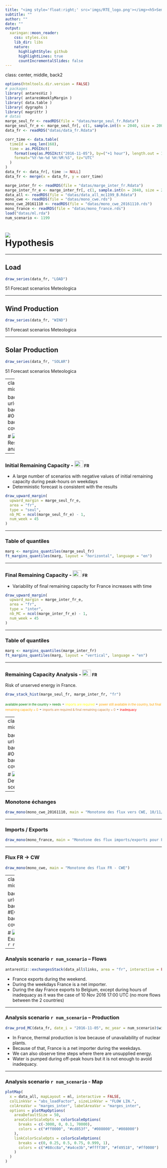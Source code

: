 ```yaml
---
title: "<img style='float:right;' src='imgs/RTE_logo.png'></img><h5>Semaine S09/2018</h5><h2>Rejeu : Calcul des marges hebdomadaires, CNES - R&D</h2><h5>CNES :<br/>michel.driessens@rte-france.com<br/>theo.darquennes@rte-france.com<br/>R&D : <br/>fabiola.aravena-rojas@rte-france.com<br/>frederic.breant@rte-france.com<br/>victor.perrier@rte-france.com<br/>sebastien.finet@rte-france.com<br/></h5>"
subtitle: ""
author: ""
date: ""
output:
  xaringan::moon_reader:
    css: styles.css
    lib_dir: libs
    nature:
      highlightStyle: github
      highlightLines: true
      countIncrementalSlides: false
---
```

class: center, middle, back2

```r
options(htmltools.dir.version = FALSE)
# packages
library( antaresViz )
library( antaresWeeklyMargin )
library( data.table )
library( dygraphs )
library( magrittr )
# datas
marge_seul_fr <- readRDS(file = "datas/marge_seul_fr.Rdata")
marge_seul_fr_e <- marge_seul_fr[, c(1, sample.int(n = 2040, size = 200) + 1)]
data_fr <- readRDS("datas/data_fr.Rdata")

corr_time <- data.table(
  timeId = seq_len(168),
  time = as.POSIXct(
    format(seq(as.POSIXct("2016-11-05"), by=("+1 hour"), length.out = 168)),
    format="%Y-%m-%d %H:%M:%S", tz="UTC"
  )
)
data_fr <- data_fr[, time := NULL]
data_fr <- merge(x = data_fr, y = corr_time)

marge_inter_fr <- readRDS(file = "datas/marge_inter_fr.Rdata")
marge_inter_fr_e <- marge_inter_fr[, c(1, sample.int(n = 2040, size = 200) + 1)]
data_all <- readRDS(file = "datas/data_all_mc1199_B.Rdata")
mono_cwe <- readRDS(file = "datas/mono_cwe.rds")
mono_cwe_20161110 <- readRDS(file = "datas/mono_cwe_20161110.rds")
mono_france <- readRDS(file = "datas/mono_france.rds")
load("datas/ml.rda")
num_scenario <- 1199
```


# <img src='imgs/eole.png'></img><br/>Hypothesis


---

## Load

```r
draw_series(data_fr, "LOAD")
```

51 Forecast scenarios Meteologica


---

## Wind Production

```r
draw_series(data_fr, "WIND")
```

51 Forecast scenarios Meteologica


---

## Solar Production

```r
draw_series(data_fr, "SOLAR")
```

51 Forecast scenarios Meteologica


---
class: center, middle, back2

background-image: url(imgs/fond_2.png)
background-color: #00A6D9
background-size: cover;
color: #000

# <img src='imgs/eole.png'></img><br/>Results : margins analysis


---

### Initial Remaining Capacity - <span style="font-size: 80%;"><img src="imgs/fr.svg" width="28" height="21" style="vertical-align: 0px;"/> FR</span>

 * A large number of scenarios with negative values of initial remaining capacity during peak-hours on weekdays
 * Deterministic forecast is consistent with the results

```r
draw_upward_margin(
  upward_margin = marge_seul_fr_e, 
  area = "fr",
  type = "seul",
  nb_MC = ncol(marge_seul_fr_e) - 1, 
  num_week = 45
)
```


---

### Table of quantiles

```r
marg <- margins_quantiles(marge_seul_fr)
ft_margins_quantiles(marg, layout = "horizontal", language = "en")
```


---

### Final Remaining Capacity - <span style="font-size: 80%;"><img src="imgs/fr.svg" width="28" height="21" style="vertical-align: 0px;"/> FR</span>

 * Variability of final remaining capacity for France increases with time


```r
draw_upward_margin(
  upward_margin = marge_inter_fr_e, 
  area = "fr",
  type = "inter",
  nb_MC = ncol(marge_inter_fr_e) - 1, 
  num_week = 45
)
```



---

### Table of quantiles

```r
marg <- margins_quantiles(marge_inter_fr)
ft_margins_quantiles(marg, layout = "vertical", language = "en")
```



---

### Remaining Capacity Analysis - <span style="font-size: 80%;"><img src="imgs/fr.svg" width="28" height="21" style="vertical-align: 0px;"/> FR</span>

Risk of unserved energy in France.


```r
draw_stack_hist(marge_seul_fr, marge_inter_fr, "fr")
```

<span style="color: #008000; font-size: 70%;">available power in the country > needs</span> - 
<span style="color: #FFFF00; font-size: 70%;">imports are required</span> - 
<span style="color: #FFA500; font-size: 70%;">power still available in the country, but final remaining capacity = 0</span> - 
<span style="color: #CD853F; font-size: 70%;">imports are required & final remaining capacity = 0</span> - 
<span style="color: #FF0000; font-size: 70%;">inadequacy</span>



---
class: center, middle, back2

background-image: url(imgs/fond_2.png)
background-color: #00A6D9
background-size: cover;
color: #000

# <img src='imgs/eole.png'></img><br/>Detailed results : scenarii analysis


---

### Monotone échanges

```r
draw_mono(mono_cwe_20161110, main = "Monotone des flux vers CWE, 10/11/2016 17:00 UTC")
```



---

### Imports / Exports

```r
draw_mono(mono_france, main = "Monotone des flux imports/exports pour France, 10/11/2016 17:00 UTC")
```


---


### Flux FR -> CW

```r
draw_mono(mono_cwe, main = "Monotone des flux FR - CWE")
```



---
class: center, middle, back2

background-image: url(imgs/fond_2.png)
background-color: #EC775C
background-size: cover;
color: #000

# <img src='imgs/eole.png'></img><br/>Example of scenario `r num_scenario`


---

### Analysis scenario `r num_scenario` – Flows 

<div class="left-column">
```r
antaresViz::exchangesStack(data_all$links, area = "fr", interactive = FALSE)$widgets[[1]]$widget[[1]]
```
</div>

<div class="right-column">
<ul>
<li>France exports during the weekend.</li>
<li>During the weekdays France is a net importer.</li>
<li>During the day France exports to Belgium, except during hours of inadequacy as it was the case of 10 Nov 2016 17:00 UTC (no more flows between the 2 countries)</li>
</ul>
</div>



---

### Analysis scenario `r num_scenario` – Production


<div class="left-column">
```r
draw_prod_MC(data_fr, date_i = "2016-11-05", mc_year = num_scenario)$widgets[[1]]$widget[[1]]
```
</div>

<div class="right-column">
<ul>
<li>In France, thermal production is low because of unavailability of nuclear plants.</li>
<li>Because of that, France is a net importer during the weekdays.</li>
<li>We can also observe time steps where there are unsupplied energy.</li>
<li>Water is pumped during off-peak hours but it is not enough to avoid inadequacy.</li>
</ul>
</div>



---

### Analysis scenario `r num_scenario` - Map

```r
plotMap(
  x = data_all, mapLayout = ml, interactive = FALSE,
  colLinkVar = "abs_loadFactor", sizeLinkVar = "FLOW LIN.",
  colAreaVar = "marges_inter", labelAreaVar = "marges_inter",
  options = plotMapOptions(
    areaDefaultSize = 50,
    areaColorScaleOpts = colorScaleOptions(
      breaks = c(-3000, 0, 0.1, 70000),
      colors = c("#ff0000", "#cd853f", "#008000", "#008000")
    ),
    linkColorScaleOpts = colorScaleOptions(
      breaks = c(0, 0.25, 0.5, 0.75, 0.999, 1),
      colors = c("#88cc8a","#a4ce3b","#ffff30", "#f49518", "#ff0000")
    )
  )
)
```

